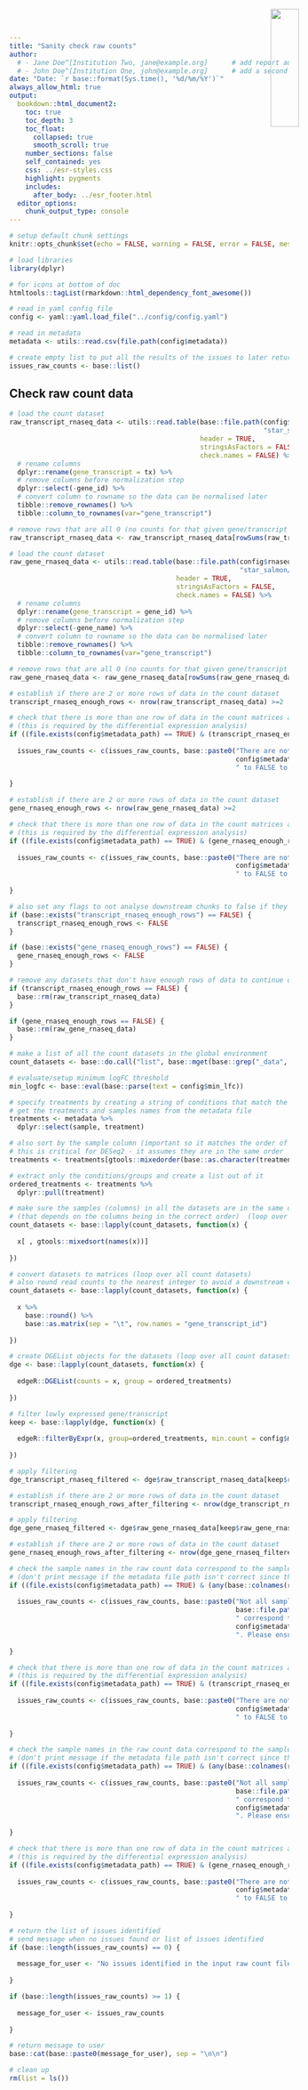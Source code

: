 ```yaml
---
title: "Sanity check raw counts"
author:
  # - Jane Doe^[Institution Two, jane@example.org]      # add report authors (uncomment if using)
  # - John Doe^[Institution One, john@example.org]      # add a second report author (uncomment if using)
date: "Date: `r base::format(Sys.time(), '%d/%m/%Y')`"
always_allow_html: true
output:
  bookdown::html_document2:
    toc: true
    toc_depth: 3
    toc_float:
      collapsed: true
      smooth_scroll: true
    number_sections: false
    self_contained: yes
    css: ../esr-styles.css
    highlight: pygments
    includes:
      after_body: ../esr_footer.html
  editor_options: 
    chunk_output_type: console
---
```


<img src="../images/ESR_logo.svg" style="position:absolute;top:19px;right:40px;width:23%;" />

```r
# setup default chunk settings
knitr::opts_chunk$set(echo = FALSE, warning = FALSE, error = FALSE, message = FALSE, fig.align = "center")
```

```r
# load libraries
library(dplyr)

# for icons at bottom of doc
htmltools::tagList(rmarkdown::html_dependency_font_awesome())

# read in yaml config file
config <- yaml::yaml.load_file("../config/config.yaml")

# read in metadata
metadata <- utils::read.csv(file.path(config$metadata))

# create empty list to put all the results of the issues to later return to user
issues_raw_counts <- base::list()
```

## Check raw count data

```r
# load the count dataset
raw_transcript_rnaseq_data <- utils::read.table(base::file.path(config$rnaseq_results_dir,
                                                                "star_salmon/salmon.merged.transcript_counts.tsv"),
                                                header = TRUE,
                                                stringsAsFactors = FALSE,
                                                check.names = FALSE) %>%
  # rename columns
  dplyr::rename(gene_transcript = tx) %>%
  # remove columns before normalization step
  dplyr::select(-gene_id) %>%
  # convert column to rowname so the data can be normalised later
  tibble::remove_rownames() %>%
  tibble::column_to_rownames(var="gene_transcript")

# remove rows that are all 0 (no counts for that given gene/transcript found in any sample)
raw_transcript_rnaseq_data <- raw_transcript_rnaseq_data[rowSums(raw_transcript_rnaseq_data[])>0,]
```

```r
# load the count dataset
raw_gene_rnaseq_data <- utils::read.table(base::file.path(config$rnaseq_results_dir,
                                                          "star_salmon/salmon.merged.gene_counts_length_scaled.tsv"),
                                          header = TRUE,
                                          stringsAsFactors = FALSE,
                                          check.names = FALSE) %>%
  # rename columns
  dplyr::rename(gene_transcript = gene_id) %>%
  # remove columns before normalization step
  dplyr::select(-gene_name) %>%
  # convert column to rowname so the data can be normalised later
  tibble::remove_rownames() %>%
  tibble::column_to_rownames(var="gene_transcript")

# remove rows that are all 0 (no counts for that given gene/transcript found in any sample)
raw_gene_rnaseq_data <- raw_gene_rnaseq_data[rowSums(raw_gene_rnaseq_data[])>0,]
```

```r
# establish if there are 2 or more rows of data in the count dataset
transcript_rnaseq_enough_rows <- nrow(raw_transcript_rnaseq_data) >=2

# check that there is more than one row of data in the count matrices after filtering
# (this is required by the differential expression analysis)
if ((file.exists(config$metadata_path) == TRUE) & (transcript_rnaseq_enough_rows == FALSE)) {
  
  issues_raw_counts <- c(issues_raw_counts, base::paste0("There are not enough rows of data (transcript's) available after filtering lowly expressed genes to carry out a differential expression analysis of the transcript_rnaseq dataset. Please set 'transcript_rnaseq' in the metadata file at ",
                                                         config$metadata_path,
                                                         " to FALSE to not analyse this dataset."))
  
}
```

```r
# establish if there are 2 or more rows of data in the count dataset
gene_rnaseq_enough_rows <- nrow(raw_gene_rnaseq_data) >=2

# check that there is more than one row of data in the count matrices after filtering
# (this is required by the differential expression analysis)
if ((file.exists(config$metadata_path) == TRUE) & (gene_rnaseq_enough_rows == FALSE)) {
  
  issues_raw_counts <- c(issues_raw_counts, base::paste0("There are not enough rows of data (gene's) to carry out a differential expression analysis of the gene_rnaseq dataset. Please set 'gene_rnaseq' in the metadata file at ",
                                                         config$metadata_path,
                                                         " to FALSE to not analyse this dataset."))
  
}
```

```r
# also set any flags to not analyse downstream chunks to false if they aren't created
if (base::exists("transcript_rnaseq_enough_rows") == FALSE) {
  transcript_rnaseq_enough_rows <- FALSE
}

if (base::exists("gene_rnaseq_enough_rows") == FALSE) {
  gene_rnaseq_enough_rows <- FALSE
}

# remove any datasets that don't have enough rows of data to continue downstream checks without these datasets erroring out
if (transcript_rnaseq_enough_rows == FALSE) {
  base::rm(raw_transcript_rnaseq_data)
}

if (gene_rnaseq_enough_rows == FALSE) {
  base::rm(raw_gene_rnaseq_data)
}
```

```r
# make a list of all the count datasets in the global environment
count_datasets <- base::do.call("list", base::mget(base::grep("_data", base::names(.GlobalEnv), value=TRUE)))

# evaluate/setup minimum logFC threshold
min_logfc <- base::eval(base::parse(text = config$min_lfc))

# specify treatments by creating a string of conditions that match the order of the columns/samples in the count data
# get the treatments and samples names from the metadata file
treatments <- metadata %>%
  dplyr::select(sample, treatment)

# also sort by the sample column (important so it matches the order of the samples count datasets)
# this is critical for DESeq2 - it assumes they are in the same order
treatments <- treatments[gtools::mixedorder(base::as.character(treatments$sample)),]

# extract only the conditions/groups and create a list out of it
ordered_treatments <- treatments %>%
  dplyr::pull(treatment)

# make sure the samples (columns) in all the datasets are in the same order for specifying the treatments downstream
# (that depends on the columns being in the correct order)  (loop over all count datasets)
count_datasets <- base::lapply(count_datasets, function(x) {
  
  x[ , gtools::mixedsort(names(x))]
  
})

# convert datasets to matrices (loop over all count datasets)
# also round read counts to the nearest integer to avoid a downstream error with DESeqDataSetFromMatrix() (see this discussion https://www.biostars.org/p/368158/)
count_datasets <- base::lapply(count_datasets, function(x) {
  
  x %>%
    base::round() %>%
    base::as.matrix(sep = "\t", row.names = "gene_transcript_id")
  
})

# create DGEList objects for the datasets (loop over all count datasets)
dge <- base::lapply(count_datasets, function(x) {
  
  edgeR::DGEList(counts = x, group = ordered_treatments)
  
})

# filter lowly expressed gene/transcript
keep <- base::lapply(dge, function(x) {
  
  edgeR::filterByExpr(x, group=ordered_treatments, min.count = config$min_count, min.total.count = config$min_total_count)
  
})
```

```r
# apply filtering
dge_transcript_rnaseq_filtered <- dge$raw_transcript_rnaseq_data[keep$raw_transcript_rnaseq_data,, keep.lib.sizes=FALSE]

# establish if there are 2 or more rows of data in the count dataset
transcript_rnaseq_enough_rows_after_filtering <- nrow(dge_transcript_rnaseq_filtered$counts) >=2
```

```r
# apply filtering
dge_gene_rnaseq_filtered <- dge$raw_gene_rnaseq_data[keep$raw_gene_rnaseq_data,, keep.lib.sizes=FALSE]

# establish if there are 2 or more rows of data in the count dataset
gene_rnaseq_enough_rows_after_filtering <- nrow(dge_gene_rnaseq_filtered$counts) >=2
```

```r
# check the sample names in the raw count data correspond to the sample names in the metadata file
# (don't print message if the metadata file path isn't correct since this error is already accounted for above)
if ((file.exists(config$metadata_path) == TRUE) & (any(base::colnames(raw_transcript_rnaseq_data) %in% metadata$sample == FALSE) == TRUE)) {
  
  issues_raw_counts <- c(issues_raw_counts, base::paste0("Not all samples in the raw transcript rnaseq count data at ",
                                                         base::file.path(config$smrnaseq_results_dir, "star_salmon/salmon.merged.transcript_counts.tsv"),
                                                         " correspond to the samples defined in the 'sample' column of the metadata file at ",
                                                         config$metadata_path,
                                                         ". Please ensure every sample in the raw miRNA smrnaseq count data is defined in the metadata file."))
  
}

# check that there is more than one row of data in the count matrices after filtering
# (this is required by the differential expression analysis)
if ((file.exists(config$metadata_path) == TRUE) & (transcript_rnaseq_enough_rows_after_filtering == FALSE)) {
  
  issues_raw_counts <- c(issues_raw_counts, base::paste0("There are not enough rows of data (transcript rnaseq) available after filtering lowly expressed genes to carry out a differential expression analysis of the transcript_rnaseq dataset. Please set 'transcript_rnaseq' in the metadata file at ",
                                                         config$metadata_path,
                                                         " to FALSE to not analyse this dataset."))
  
}
```

```r
# check the sample names in the raw count data correspond to the sample names in the metadata file
# (don't print message if the metadata file path isn't correct since this error is already accounted for above)
if ((file.exists(config$metadata_path) == TRUE) & (any(base::colnames(raw_gene_rnaseq_data) %in% metadata$sample == FALSE) == TRUE)) {
  
  issues_raw_counts <- c(issues_raw_counts, base::paste0("Not all samples in the raw gene rnaseq count data at ",
                                                         base::file.path(config$excerpt_results_dir, "star_salmon/salmon.merged.gene_counts_length_scaled.tsv"),
                                                         " correspond to the samples defined in the 'sample' column of the metadata file at ",
                                                         config$metadata_path,
                                                         ". Please ensure every sample in the raw gene rnaseq count data is defined in the metadata file."))
  
}

# check that there is more than one row of data in the count matrices after filtering
# (this is required by the differential expression analysis)
if ((file.exists(config$metadata_path) == TRUE) & (gene_rnaseq_enough_rows_after_filtering == FALSE)) {
  
  issues_raw_counts <- c(issues_raw_counts, base::paste0("There are not enough rows of data (gene's) available after filtering lowly expressed RNA's to carry out a differential expression analysis of the gene_rnaseq dataset. Please set 'gene_rnaseq' in the metadata file at ",
                                                         config$metadata_path,
                                                         " to FALSE to not analyse this dataset."))
  
}
```

```r
# return the list of issues identified
# send message when no issues found or list of issues identified
if (base::length(issues_raw_counts) == 0) {
  
  message_for_user <- "No issues identified in the input raw count files! Woohoo!"
  
}

if (base::length(issues_raw_counts) >= 1) {
  
  message_for_user <- issues_raw_counts
  
}
```

```r
# return message to user
base::cat(base::paste0(message_for_user), sep = "\n\n")
```

```r
# clean up
rm(list = ls())
```
